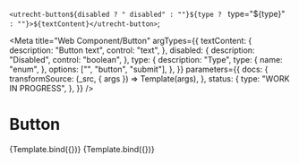 <!--
@license EUPL-1.2
Copyright (c) 2021 Gemeente Utrecht
Copyright (c) 2021 Robbert Broersma
-->



  `<utrecht-button${disabled ? " disabled" : ""}${type ? ` type="${type}"` : ""}>${textContent}</utrecht-button>`;

<Meta
  title="Web Component/Button"
  argTypes={{
    textContent: {
      description: "Button text",
      control: "text",
    },
    disabled: {
      description: "Disabled",
      control: "boolean",
    },
    type: {
      description: "Type",
      type: {
        name: "enum",
      },
      options: ["", "button", "submit"],
    },
  }}
  parameters={{
    docs: {
      transformSource: (_src, { args }) => Template(args),
    },
    status: {
      type: "WORK IN PROGRESS",
    },
  }}
/>

# Button

<Canvas>
  <Story
    name="Button"
    args={{
      disabled: false,
      textContent: "Read more...",
      type: "",
    }}
  >
    {Template.bind({})}
  </Story>
</Canvas>

<ArgsTable story="Button" />

<Canvas>
  <Story
    name="Submit button"
    args={{
      textContent: "Send",
      type: "submit",
    }}
  >
    {Template.bind({})}
  </Story>
</Canvas>
